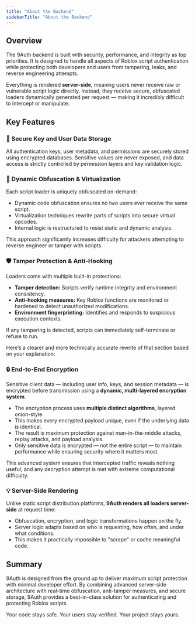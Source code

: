 ```yaml
---
title: "About the Backend"
sidebarTitle: "About the Backend"
---
```


## Overview

The 9Auth backend is built with security, performance, and integrity as top priorities. It is designed to handle all aspects of Roblox script authentication while protecting both developers and users from tampering, leaks, and reverse engineering attempts.

Everything is rendered **server-side**, meaning users never receive raw or vulnerable script logic directly. Instead, they receive secure, obfuscated loaders dynamically generated per request — making it incredibly difficult to intercept or manipulate.

## Key Features

### 🔐 Secure Key and User Data Storage

All authentication keys, user metadata, and permissions are securely stored using encrypted databases. Sensitive values are never exposed, and data access is strictly controlled by permission layers and key validation logic.

### 🧠 Dynamic Obfuscation & Virtualization

Each script loader is uniquely obfuscated on-demand:

- Dynamic code obfuscation ensures no two users ever receive the same script.
- Virtualization techniques rewrite parts of scripts into secure virtual opcodes.
- Internal logic is restructured to resist static and dynamic analysis.

This approach significantly increases difficulty for attackers attempting to reverse engineer or tamper with scripts.

### 🛡️ Tamper Protection & Anti-Hooking

Loaders come with multiple built-in protections:

- **Tamper detection:** Scripts verify runtime integrity and environment consistency.
- **Anti-hooking measures:** Key Roblox functions are monitored or hardened to detect unauthorized modifications.
- **Environment fingerprinting:** Identifies and responds to suspicious execution contexts.

If any tampering is detected, scripts can immediately self-terminate or refuse to run.

Here’s a clearer and more technically accurate rewrite of that section based on your explanation:


### 🔒 End-to-End Encryption

Sensitive client data — including user info, keys, and session metadata — is encrypted before transmission using a **dynamic, multi-layered encryption system**.

- The encryption process uses **multiple distinct algorithms**, layered onion-style.
- This makes every encrypted payload unique, even if the underlying data is identical.
- The result is maximum protection against man-in-the-middle attacks, replay attacks, and payload analysis.
- Only sensitive data is encrypted — not the entire script — to maintain performance while ensuring security where it matters most.

This advanced system ensures that intercepted traffic reveals nothing useful, and any decryption attempt is met with extreme computational difficulty.


### 💡 Server-Side Rendering

Unlike static script distribution platforms, **9Auth renders all loaders server-side** at request time:

- Obfuscation, encryption, and logic transformations happen on the fly.
- Server logic adapts based on who is requesting, how often, and under what conditions.
- This makes it practically impossible to "scrape" or cache meaningful code.

## Summary

9Auth is designed from the ground up to deliver maximum script protection with minimal developer effort. By combining advanced server-side architecture with real-time obfuscation, anti-tamper measures, and secure storage, 9Auth provides a best-in-class solution for authenticating and protecting Roblox scripts.

Your code stays safe. Your users stay verified. Your project stays yours.